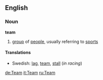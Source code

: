==English==
===Noun=== 
'''team'''

# [[group]] of [[people]], usually referring to [[sports]]


====Translations====
*Swedish: [[lag]], [[team#Swedish|team]], [[stall]] (''in racing'')

[[de:Team]]
[[it:Team]]
[[ru:Team]]